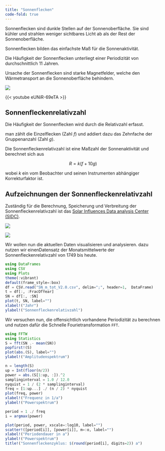 ```yaml
---
title: "Sonnenflecken"
code-fold: true
---
```


Sonnenflecken sind dunkle Stellen auf der Sonnenoberfläche. Sie sind kühler und strahlen weniger sichtbares Licht ab als der Rest der Sonnenoberfläche.

Sonnenflecken bilden das einfachste Maß für die Sonnenaktivität.

Die Häufigkeit der Sonnenflecken unterliegt einer Periodizität von durchschnittlich 11 Jahren.

Ursache der Sonnenflecken sind starke Magnetfelder, welche den Wärmetransport an die Sonnenoberfläche behindern.

![](images/paste-612C7829.png)

{{< youtube eUNiR-69eTA >}}

## Sonnenfleckenrelativzahl

Die Häufigkeit der Sonnenflecken wird durch die Relativzahl erfasst.

man zählt die Einzelflecken (Zahl $f$) und addiert dazu das Zehnfache der Gruppenanzahl (Zahl $g$).

Die Sonnenfleckenrelativzahl ist eine Maßzahl der Sonnenaktivität und berechnet sich aus

$$
R = k ( f + 10 g)
$$

wobei $k$ ein vom Beobachter und seinen Instrumenten abhängiger Korrekturfaktor ist.

## Aufzeichnungen der Sonnenfleckenrelativzahl

Zuständig für die Berechnung, Speicherung und Verbreitung der Sonnenfleckenrelativzahl ist das [Solar Influences Data analysis Center (SIDC)](https://www.sidc.be/silso/home).

![](images/paste-F8C5D725.png)

![](images/paste-DE59FE1D.png)

Wir wollen nun die aktuellen Daten visualisieren und analysieren. dazu nutzen wir einenDatensatz der Monatsmittelwerte der Sonnenfleckenrelativzahl von 1749 bis heute.

```julia
using DataFrames
using CSV
using Plots
theme(:vibrant)
default(frame_style=:box)
df = CSV.read("SN_m_tot_V2.0.csv", delim=";", header=1,  DataFrame)
t = df[:, :FracOfYear]
SN = df[:, :SN]
plot(t, SN, label="")
xlabel!("Jahr")
ylabel!("Sonnenfleckenrelativzahl")

```

Wir versuchen nun, die offensichtlich vorhandene Periodizität zu berechnen und nutzen dafür die Schnelle Fourietransformation `FFT`.

```julia
using FFTW
using Statistics
S = fft(SN .- mean(SN))
popfirst!(S)
plot(abs.(S), label="")
ylabel!("Amplitudenspektrum")
```

```julia
n = length(S)
up = Int(floor(n/2))
power = abs.(S[1:up, :]).^2
samplinginterval = 1.0 / 12.0
nyquist = 1 / (2 * samplinginterval)
freq = [1:up...] ./ (n / 2) * nyquist
plot(freq, power)
xlabel!("Frequenz in 1/a")
ylabel!("Powerspektrum")
```

```julia
period = 1 ./ freq
i = argmax(power)

plot(period, power, xscale=:log10, label="")
scatter!([period[i]], [power[i]], m=:o, label="")
xlabel!("Periodendauer in a")
ylabel!("Powerspektrum")
title!("Sonnenfleckenzyklus: $(round(period[i], digits=2)) a")
```
